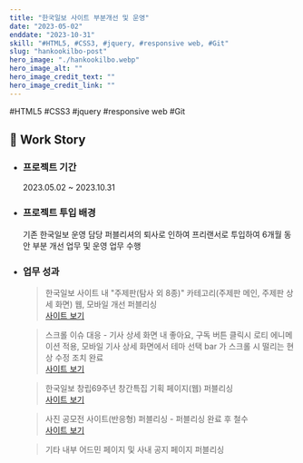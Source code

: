 ```yaml
---
title: "한국일보 사이트 부분개선 및 운영"
date: "2023-05-02"
enddate: "2023-10-31"
skill: "#HTML5, #CSS3, #jquery, #responsive web, #Git"
slug: "hankookilbo-post"
hero_image: "./hankookilbo.webp"
hero_image_alt: ""
hero_image_credit_text: ""
hero_image_credit_link: ""
---
```


<div className="badge-wrap">
  <span className="badge badge-html">#HTML5</span>
  <span className="badge badge-css">#CSS3</span>
  <span className="badge badge-javscript">#jquery</span>
  <span className="badge badge-rwd">#responsive web</span>
  <span className="badge badge-git">#Git</span>
</div>

## 🎤 Work Story

- ### 프로젝트 기간

  2023.05.02 ~ 2023.10.31

- ### 프로젝트 투입 배경

  기존 한국일보 운영 담당 퍼블리셔의 퇴사로 인하여 프리랜서로 투입하여 6개월 동안 부분 개선 업무 및 운영 업무 수행

- ### 업무 성과

  > 한국일보 사이트 내 "주제판(탐사 외 8종)" 카테고리(주제판 메인, 주제판 상세 화면) 웹, 모바일 개선 퍼블리싱<br/> <a href="https://www.hankookilbo.com/Topic?topicId=eb4d9827-1352-4fd1-9c6e-b30b398f5fc9&stt_op=topic_globalgnb_tab_list" target="_blank">사이트 보기</a>

  > 스크롤 이슈 대응 - 기사 상세 화면 내 좋아요, 구독 버튼 클릭시 로티 에니메이션 적용, 모바일 기사 상세 화면에서 테마 선택 bar 가 스크롤 시 떨리는 현상 수정 조치 완료<br/> <a href=" https://www.hankookilbo.com/News/Read/A2023102700230003284?topicView=y&stt_op=topic_list_list_view&stt_id=eb4d9827-1352-4fd1-9c6e-b30b398f5fc9 " target="_blank">사이트 보기</a>

  > 한국일보 창립69주년 창간특집 기획 페이지(웹) 퍼블리싱 <br/> <a href="https://www.hankookilbo.com/foundation-anniversary" target="_blank">사이트 보기</a>

  > 사진 공모전 사이트(반응형) 퍼블리싱 - 퍼블리싱 완료 후 철수<br/> <a href="https://photo.hankookilbo.com/event/contest/main" target="_blank">사이트 보기</a>

  > 기타 내부 어드민 페이지 및 사내 공지 페이지 퍼블리싱
